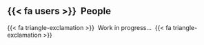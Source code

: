 ## {{< fa users >}} &nbsp;People

{{< fa triangle-exclamation >}}&nbsp; Work in progress... &nbsp;{{< fa triangle-exclamation >}}
